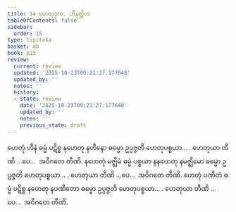 ```yaml
---
title: 14 ဟေတုဒုက, ဟီနတ္တိက
tableOfContents: false
sidebar:
  order: 15
type: tipitaka
basket: ab
book: p15
review:
  current: review
  updated: '2025-10-23T09:21:27.177648'
  updated_by: ''
  notes: ''
  history:
  - state: review
    date: '2025-10-23T09:21:27.177648'
    updated_by: ''
    notes: ''
    previous_state: draft
---
```



<ReviewStatus review={frontmatter.review} showDetails={true} />

<HypothesisAnnotation frontmatter={frontmatter} />

<DynamicBreadcrumb />

<Division number="22" book="p15" e="ch" v="40" p="220">

<Paragraph number="62" book="p15">
ဟေတုံ ဟီနံ ဓမ္မံ ပဋိစ္စ နဟေတု နဟီနော ဓမ္မော ဥပ္ပဇ္ဇတိ ဟေတုပစ္စယာ… . ဟေတုယာ တီဏိ …ပေ…  အဝိဂတေ တီဏိ.
</Paragraph>

<Paragraph number="63" book="p15">
နဟေတုံ မဇ္ဈိမံ ဓမ္မံ ပစ္စယာ နနဟေတု နမဇ္ဈိမော ဓမ္မော ဥပ္ပဇ္ဇတိ ဟေတုပစ္စယာ… . ဟေတုယာ တီဏိ …ပေ…  အဝိဂတေ တီဏိ.
</Paragraph>

<Paragraph number="64" book="p15">
ဟေတုံ ပဏီတံ ဓမ္မံ ပဋိစ္စ နဟေတု နပဏီတော ဓမ္မော ဥပ္ပဇ္ဇတိ ဟေတုပစ္စယာ… . ဟေတုယာ တီဏိ …ပေ…  အဝိဂတေ တီဏိ.
</Paragraph>
</Division>